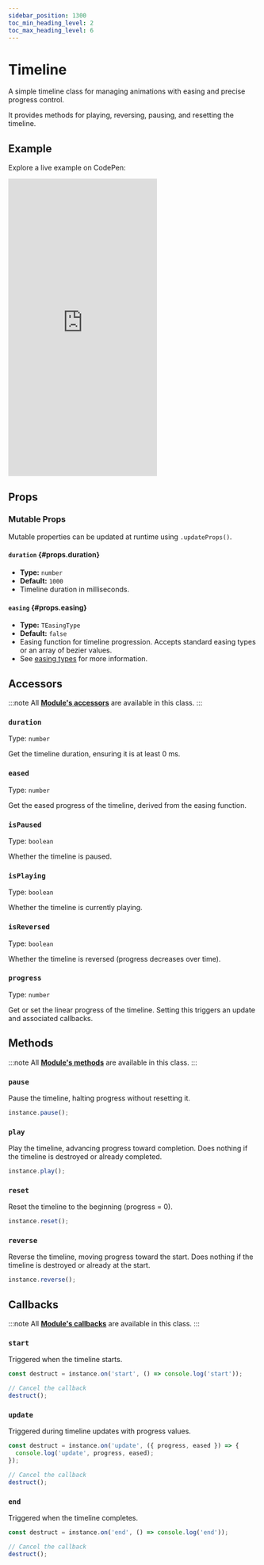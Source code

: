 ```yaml
---
sidebar_position: 1300
toc_min_heading_level: 2
toc_max_heading_level: 6
---
```


# Timeline

A simple timeline class for managing animations with easing and precise progress control. 

It provides methods for playing, reversing, pausing, and resetting the timeline.

## Example

Explore a live example on CodePen:

<iframe 
  height="600"
  style={{
    width: '100%'
  }} 
  scrolling="no" 
  title="Vevet Example"
  src="https://codepen.io/anton-bobrov/embed/jEENKjV?default-tab=result"
  frameborder="no"
  loading="lazy"
  allowtransparency="true"
  allowfullscreen="true"
>
  See the Pen <a href="https://codepen.io/anton-bobrov/pen/jEENKjV">Vevet Example</a> by Anton Bobrov.
</iframe>



## Props

### Mutable Props

Mutable properties can be updated at runtime using `.updateProps()`.

#### `duration` {#props.duration}
- **Type:** `number`  
- **Default:** `1000`  
- Timeline duration in milliseconds.

#### `easing` {#props.easing}
- **Type:** `TEasingType`  
- **Default:** `false`  
- Easing function for timeline progression. Accepts standard easing types or an array of bezier values.  
- See [easing types](/docs/utils#easing-types) for more information.



## Accessors

:::note
All **[Module's accessors](/docs/base/Module/#accessors)** are available in this class.
:::

### `duration`

Type: `number`

Get the timeline duration, ensuring it is at least 0 ms.

### `eased`

Type: `number`

Get the eased progress of the timeline, derived from the easing function.

### `isPaused`

Type: `boolean`

Whether the timeline is paused.

### `isPlaying`

Type: `boolean`

Whether the timeline is currently playing.

### `isReversed`

Type: `boolean`

Whether the timeline is reversed (progress decreases over time).

### `progress`

Type: `number`

Get or set the linear progress of the timeline. Setting this triggers an update and associated callbacks.



## Methods

:::note
All **[Module's methods](/docs/base/Module/#methods)** are available in this class.
:::

### `pause`

Pause the timeline, halting progress without resetting it.

```ts
instance.pause();
```

### `play`

Play the timeline, advancing progress toward completion. Does nothing if the timeline is destroyed or already completed.

```ts
instance.play();
```

### `reset`

Reset the timeline to the beginning (progress = 0).

```ts
instance.reset();
```

### `reverse`

Reverse the timeline, moving progress toward the start. Does nothing if the timeline is destroyed or already at the start.

```ts
instance.reverse();
```



## Callbacks

:::note
All **[Module's callbacks](/docs/base/Module/#callbacks)** are available in this class.
:::

### `start`

Triggered when the timeline starts.

```ts
const destruct = instance.on('start', () => console.log('start'));

// Cancel the callback
destruct();
```

### `update`

Triggered during timeline updates with progress values.

```ts
const destruct = instance.on('update', ({ progress, eased }) => {
  console.log('update', progress, eased);
});

// Cancel the callback
destruct();
```

### `end`

Triggered when the timeline completes.

```ts
const destruct = instance.on('end', () => console.log('end'));

// Cancel the callback
destruct();
```
